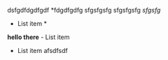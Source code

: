 dsfgdfdgdfgdf
*fdgdfgdfg
sfgsfgsfg
sfgsfgsfg
*sfgsfg*
- List item *

**hello there** - List item 
- List item 
afsdfsdf
